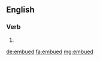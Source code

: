 ==English==

===Verb===
{{head|en}}

# {{en-past of|embus}}

[[de:embued]]
[[fa:embued]]
[[mg:embued]]